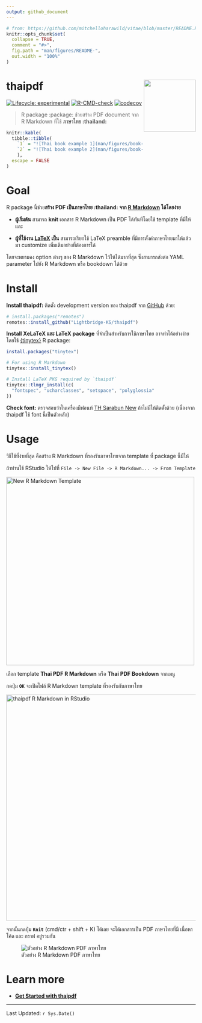 ```yaml
---
output: github_document
---
```


<!-- README.md is generated from README.Rmd. Please edit that file -->

```r
# from: https://github.com/mitchelloharawild/vitae/blob/master/README.Rmd
knitr::opts_chunk$set(
  collapse = TRUE,
  comment = "#>",
  fig.path = "man/figures/README-",
  out.width = "100%"
)
```

# thaipdf <a href="https://lightbridge-ks.github.io/thaipdf/"><img src="man/figures/logo.png" align="right" height="138"/></a>

<!-- badges: start -->

[![Lifecycle: experimental](https://img.shields.io/badge/lifecycle-experimental-orange.svg)](https://lifecycle.r-lib.org/articles/stages.html#experimental) [![R-CMD-check](https://github.com/Lightbridge-KS/thaipdf/workflows/R-CMD-check/badge.svg)](https://github.com/Lightbridge-KS/thaipdf/actions) [![codecov](https://codecov.io/gh/Lightbridge-KS/thaipdf/branch/main/graph/badge.svg?token=QPhwQZt2vf)](https://codecov.io/gh/Lightbridge-KS/thaipdf)

<!-- badges: end -->

> R package :package: ช่วยสร้าง PDF document จาก R Markdown ที่ใช้ **ภาษาไทย :thailand:**

```r
knitr::kable(
  tibble::tibble(
    `1` = "![Thai book example 1](man/figures/book-th-ex1.png)",
    `2` = "![Thai book example 2](man/figures/book-th-ex2.png)"
    ),
  escape = FALSE
)
```

# Goal

R package นี้ช่วย**สร้าง PDF เป็นภาษาไทย :thailand: จาก [R Markdown](https://rmarkdown.rstudio.com) ได้โดยง่าย**

-   **ผู้เริ่มต้น** สามารถ **knit** เอกสาร R Markdown เป็น PDF ได้ทันทีโดยใช้ template ที่มีให้ และ

-   **ผู้ที่ใช้งาน [LaTeX](https://www.latex-project.org) เป็น** สามารถเรียกใช้ LaTeX preamble ที่มีการตั้งค่าภาษาไทยมาให้แล้ว มา customize เพิ่มเติมอย่างที่ต้องการได้

โดยจะพยามคง option ต่างๆ ของ R Markdown ไว้ให้ได้มากที่สุด ซึ่งสามารถส่งต่อ YAML parameter ไปยัง R Markdown หรือ bookdown ได้ด้วย

# Install

**Install thaipdf:** ติดตั้ง development version ของ thaipdf จาก [GitHub](https://github.com/Lightbridge-KS/thaipdf) ด้วย:

``` r
# install.packages("remotes")
remotes::install_github("Lightbridge-KS/thaipdf")
```

**Install XeLaTeX และ LaTeX package** ที่จำเป็นสำหรับการใช้ภาษาไทย อาจทำได้อย่างง่ายโดยใช้ [{tinytex}](https://yihui.org/tinytex/) R package:

``` r
install.packages("tinytex")

# For using R Markdown
tinytex::install_tinytex() 

# Install LaTeX PKG required by `thaipdf`
tinytex::tlmgr_install(c(
  "fontspec", "ucharclasses", "setspace", "polyglossia"
))
```

**Check font:** ตรวจสอบว่าในเครื่องมีฟอนท์ [TH Sarabun New](https://www.f0nt.com/release/th-sarabun-new/) ถ้าไม่มีให้ติดตั้งด้วย (เนื่องจาก thaipdf ใช้ font นี้เป็นตัวหลัก)

# Usage

วิธีใช้ที่ง่ายที่สุด คือสร้าง R Markdown ที่รองรับภาษาไทยจาก template ที่ package นี้มีให้

ถ้าท่านใช้ RStudio ให้ไปที่ `File -> New File -> R Markdown... -> From Template`

<img src="man/figures/rmd-from-temp.png" alt="New R Markdown Template" width="500"/>

เลือก template **Thai PDF R Markdown** หรือ **Thai PDF Bookdown** จากเมนู

กดปุ่ม **`OK`** จะเปิดไฟล์ R Markdown template ที่รองรับกับภาษาไทย

<img src="man/figures/rstudio-rmd.png" alt="thaipdf R Markdown in RStudio" width="600"/>

จากนั้นกดปุ่ม **`Knit`** (cmd/ctr + shift + K) ได้เลย จะได้เอกสารเป็น PDF ภาษาไทยที่มี เนื้อหา โค้ด และ กราฟ อยู่รวมกัน

![ตัวอย่าง R Markdown PDF ภาษาไทย](man/figures/pdf-doc-1.png)

# Learn more

-   [**Get Started with thaipdf**](https://lightbridge-ks.github.io/thaipdf/articles/thaipdf.html)

------------------------------------------------------------------------

Last Updated: `r Sys.Date()`
